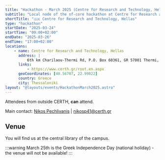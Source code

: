 ```yaml
---
title: "Hackathon - March 2025 (Centre for Research and Technology, Hellas)"
subtitle: "Local node of the nf-core hackathon at Centre for Research and Technology, Hellas"
shortTitle: "🇬🇷 Centre for Research and Technology, Hellas"
type: "hackathon"
startDate: "2025-03-24"
startTime: "09:00+02:00"
endDate: "2025-03-26"
endTime: "17:00+02:00"
locations:
    - name: Centre for Research and Technology, Hellas
      address: |
          6th km Charilaou-Thermi Rd, P.O. Box 60361, GR 57001 Thermi, Thessaloniki, Greece
      links:
          - https://www.certh.gr/root.en.aspx
      geoCoordinates: [40.56707, 22.99822]
      country: Greece
      city: Thessaloniki
layout: "@layouts/events/HackathonMarch2025.astro"
---
```


Attendees from outside CERTH, **can** attend.

Main contact: [<i class="fab fa-slack"></i> Nikos Pechlivanis](https://nfcore.slack.com/team/U083L3UDXMG) | [nikosp41@certh.gr](mailto:nikosp41@certh.gr)

## Venue

You will find us at the central library of the campus.

:::warning
March 25th is the Greek Independence Day (national holiday) - the venue will not be available!
:::
